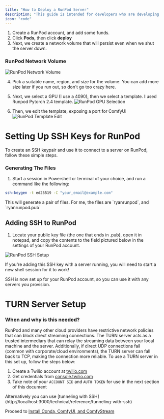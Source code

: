 ```yaml
---
title: "How to Deploy a RunPod Server"
description: "This guide is intended for developers who are developing custom nodes for ComfyUI on RunPod"
icon: "code"
---
```


1. Create a RunPod account, and add some funds.
2. Click **Pods**, then click **deploy**
3. Next, we create a network volume that will persist even when we shut the server down.

### RunPod Network Volume
<Image src="https://lh7-rt.googleusercontent.com/docsz/AD_4nXf0d_82ypCCGKybIq1tsYcg6kJ9caF5n0gJcobTHcnb9br73oEginz3y5jui_Xh4IIfbxBvO4uCX0g97GqM_3I4pyETo-gJatB-kULNHGUi5X7WVOsiVPb3ytVBq0xP8JVFQ35t?key=LMLbXfH5Do4K1o222p6HlCaY" alt="RunPod Network Volume" />

4. Pick a suitable name, region, and size for the volume. You can add more size later if you run out, so don't go too crazy here.
5. Next, we select a GPU (I use a 4090), then we select a template. I used Runpod Pytorch 2.4 template. ![RunPod GPU Selection](https://lh7-rt.googleusercontent.com/docsz/AD_4nXf9hpPmlBEMHUsqaxnrLQgWS31oS2SSHydYnfYZvICnbBdu5o-pj6AMpbh6BE3E_Jgq2XoN4bCm9mIxH1k-8hpD1Z9tN4PaoSZxh875iQh8A8C6nVI05WtHIs26_-ltx8Jw2GuHeA?key=LMLbXfH5Do4K1o222p6HlCaY)

6. Then, we edit the template, exposing a port for ComfyUI ![RunPod Template Edit](https://lh7-rt.googleusercontent.com/docsz/AD_4nXdRmSuZiixmCt3VGf7N7q3Q4fUyHugYn39VPvmVVdb8E3G1VqZHUXxS5whBp7xRIwJw0IdM5ch6PpWeB421cLrhGSSlZ2INoITRFFO2_8Tqn-wtS6M2690hl6HnyVMhOCcwZpeAbw?key=LMLbXfH5Do4K1o222p6HlCaY)

# **Setting Up SSH Keys for RunPod**
To create an SSH keypair and use it to connect to a server on RunPod, follow these simple steps.

### Generating The Files

1. Start a session in Powershell or terminal of your choice, and run a command like the following:
```bash
ssh-keygen -t ed25519 -C "your_email@example.com"
```
<Note>
This will generate a pair of files. For me, the files are `ryanrunpod`, and `ryanrunpod.pub`
</Note>

## Adding SSH to RunPod

1. Locate your public key file (the one that ends in .pub), open it in notepad, and copy the contents to the field pictured below in the settings of your RunPod account.

![RunPod SSH Setup](https://lh7-rt.googleusercontent.com/docsz/AD_4nXcXmfKUJfQOslc3yV_gjTl4z4cQBbXlpwpODgBdUfBETtqt8ZCbvaAPkAIHZj0TFHta-RaCdQkQ2cBt-M51CXVhwE8r2lHAF4GWnqOc5LCJIR8iVpRB7OcjVaGPDZ1N3s24oN3cvg?key=LMLbXfH5Do4K1o222p6HlCaY)

<Note>If you're adding this SSH key with a server running, you will need to start a new shell session for it to work!</Note>

SSH is now set up for your RunPod account, so you can use it with any servers you provision.

# **TURN Server Setup**

### **When and why is this needed?**

RunPod and many other cloud providers have restrictive network policies that can block direct streaming connections. The TURN server acts as a trusted intermediary that can relay the streaming data between your local machine and the server. Additionally, if direct UDP connections fail (common with corporate/cloud environments), the TURN server can fall back to TCP, making the connection more reliable. To use a TURN server in this set up, follow the steps below:

1. Create a Twilio account at [twilio.com](https://www.twilio.com/en-us)
2. Get credentials from [console.twilio.com](https://console.twilio.com/)
3. Take note of your `ACCOUNT SID` and `AUTH TOKEN` for use in the next section of this document
<Note>
Alternatively you can use [tunneling with SSH](http://localhost:3000/technical/reference/tunneling-with-ssh)
</Note>

Proceed to [Install Conda, ComfyUI, and ComfyStream](http://localhost:3000/technical/develop-pipeline/local-testing)
